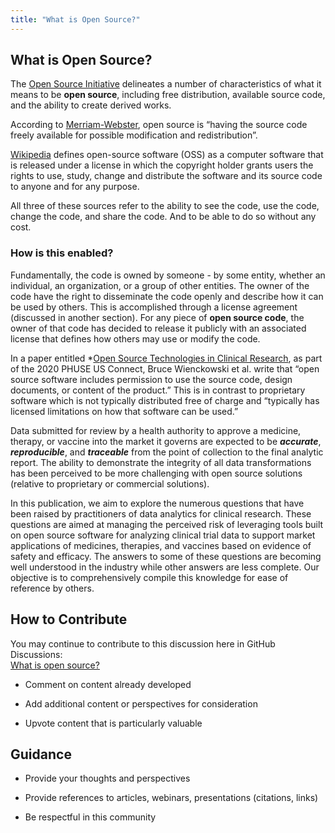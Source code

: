 ```yaml
---
title: "What is Open Source?"
---
```


## What is Open Source?

The [Open Source Initiative](https://opensource.org/osd){target="_blank"} delineates a number of characteristics of what it means to be **open source**, including free distribution, available source code, and the ability to create derived works.

According to [Merriam-Webster](https://www.merriam-webster.com/dictionary/open-source){target="_blank"}, open source is “having the source code freely available for possible modification and redistribution”.

[Wikipedia](https://en.wikipedia.org/wiki/Open-source_software){target="_blank"} defines open-source software (OSS) as a computer software that is released under a license in which the copyright holder grants users the rights to use, study, change and distribute the software and its source code to anyone and for any purpose.

All three of these sources refer to the ability to see the code, use the code, change the code, and share the code. And to be able to do so without any cost.

### How is this enabled?

Fundamentally, the code is owned by someone - by some entity, whether an individual, an organization, or a group of other entities. The owner of the code have the right to disseminate the code openly and describe how it can be used by others. This is accomplished through a license agreement (discussed in another section). For any piece of **open source code**, the owner of that code has decided to release it publicly with an associated license that defines how others may use or modify the code.

In a paper entitled \*[Open Source Technologies in Clinical Research](https://phuse.s3.eu-central-1.amazonaws.com/Archive/2020/Connect/US/Virtual/PAP_TT10.pdf){target="_blank"}, as part of the 2020 PHUSE US Connect, Bruce Wienckowski et al. write that "open source software includes permission to use the source code, design documents, or content of the product." This is in contrast to proprietary software which is not typically distributed free of charge and "typically has licensed limitations on how that software can be used."

Data submitted for review by a health authority to approve a medicine, therapy, or vaccine into the market it governs are expected to be ***accurate***, ***reproducible***, and ***traceable*** from the point of collection to the final analytic report. The ability to demonstrate the integrity of all data transformations has been perceived to be more challenging with open source solutions (relative to proprietary or commercial solutions).

In this publication, we aim to explore the numerous questions that have been raised by practitioners of data analytics for clinical research. These questions are aimed at managing the perceived risk of leveraging tools built on open source software for analyzing clinical trial data to support market applications of medicines, therapies, and vaccines based on evidence of safety and efficacy. The answers to some of these questions are becoming well understood in the industry while other answers are less complete. Our objective is to comprehensively compile this knowledge for ease of reference by others.

## How to Contribute

You may continue to contribute to this discussion here in GitHub Discussions:\
[What is open source?](https://github.com/phuse-org/OSTCDA/discussions/1){target="_blank"}

-   Comment on content already developed

-   Add additional content or perspectives for consideration

-   Upvote content that is particularly valuable

## Guidance

-   Provide your thoughts and perspectives

-   Provide references to articles, webinars, presentations (citations, links)

-   Be respectful in this community
